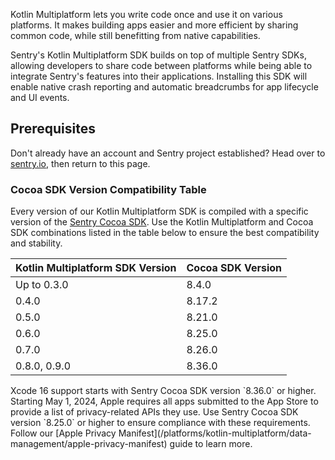 Kotlin Multiplatform lets you write code once and use it on various platforms.
It makes building apps easier and more efficient by sharing common code, while still benefitting from native capabilities.

Sentry's Kotlin Multiplatform SDK builds on top of multiple Sentry SDKs, allowing developers to share code between platforms while being able to integrate Sentry's features into their applications.
Installing this SDK will enable native crash reporting and automatic breadcrumbs for app lifecycle and UI events.

## Prerequisites

Don't already have an account and Sentry project established? Head over to [sentry.io](https://sentry.io/signup/), then return to this page.

### Cocoa SDK Version Compatibility Table

Every version of our Kotlin Multiplatform SDK is compiled with a specific version of the [Sentry Cocoa SDK](/platforms/apple/).
Use the Kotlin Multiplatform and Cocoa SDK combinations listed in the table below to ensure the best compatibility and stability.

| Kotlin Multiplatform SDK Version | Cocoa SDK Version |
| -------------------------------- | ----------------- |
| Up to 0.3.0                      | 8.4.0             |
| 0.4.0                            | 8.17.2            |
| 0.5.0                            | 8.21.0            |
| 0.6.0                            | 8.25.0            |
| 0.7.0                            | 8.26.0            |
| 0.8.0, 0.9.0                     | 8.36.0            |

<Note>
Xcode 16 support starts with Sentry Cocoa SDK version `8.36.0` or higher.
</Note>

<Note>
Starting May 1, 2024, Apple requires all apps submitted to the App Store to provide a list of privacy-related APIs they use. Use Sentry Cocoa SDK version `8.25.0` or higher to ensure compliance with these requirements.
Follow our [Apple Privacy Manifest](/platforms/kotlin-multiplatform/data-management/apple-privacy-manifest) guide to learn more.
</Note>

